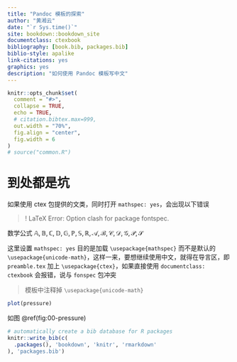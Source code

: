 ```yaml
--- 
title: "Pandoc 模板的探索"
author: "黄湘云"
date: "`r Sys.time()`"
site: bookdown::bookdown_site
documentclass: ctexbook
bibliography: [book.bib, packages.bib]
biblio-style: apalike
link-citations: yes
graphics: yes
description: "如何使用 Pandoc 模板写中文"
---
```


```r
knitr::opts_chunk$set(
  comment = "#>",
  collapse = TRUE,
  echo = TRUE,
  # citation.bibtex.max=999,
  out.width = "70%",
  fig.align = "center",
  fig.width = 6
)
# source("common.R")
```

# 到处都是坑

如果使用 ctex 包提供的文类，同时打开 `mathspec: yes`，会出现以下错误

> ! LaTeX Error: Option clash for package fontspec.

数学公式 $\mathbb{A,B,C,D,G,P,S,R},\mathcal{A,B,C,D,G,P,S}$

这里设置 `mathspec: yes` 目的是加载 `\usepackage{mathspec}` 而不是默认的 `\usepackage{unicode-math}`，这样一来，要想继续使用中文，就得在导言区，即 `preamble.tex` 加上 `\usepackage{ctex}`，如果直接使用 `documentclass: ctexbook` 会报错，说与 `fonspec` 包冲突

> 模板中注释掉 `\usepackage{unicode-math}`

```r
plot(pressure)
```

如图 \@ref(fig:00-pressure)

```r
# automatically create a bib database for R packages
knitr::write_bib(c(
  .packages(), 'bookdown', 'knitr', 'rmarkdown'
), 'packages.bib')
```

